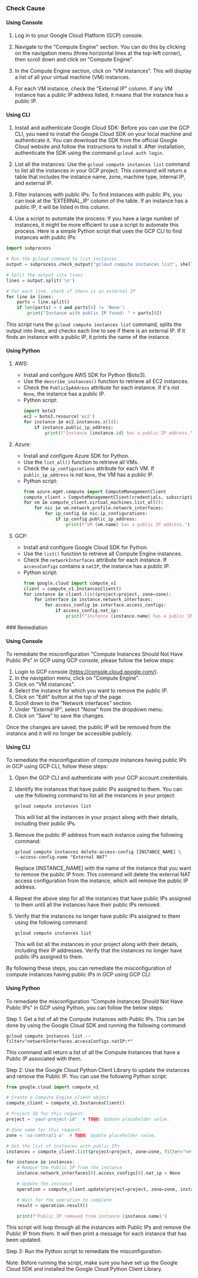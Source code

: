 

<Tabs><Tab title='Cause'>
### Check Cause

#### Using Console

1. Log in to your Google Cloud Platform (GCP) console.

2. Navigate to the "Compute Engine" section. You can do this by clicking on the navigation menu (three horizontal lines at the top-left corner), then scroll down and click on "Compute Engine".

3. In the Compute Engine section, click on "VM instances". This will display a list of all your virtual machine (VM) instances.

4. For each VM instance, check the "External IP" column. If any VM instance has a public IP address listed, it means that the instance has a public IP.

#### Using CLI

1. Install and authenticate Google Cloud SDK: Before you can use the GCP CLI, you need to install the Google Cloud SDK on your local machine and authenticate it. You can download the SDK from the official Google Cloud website and follow the instructions to install it. After installation, authenticate the SDK using the command `gcloud auth login`.

2. List all the instances: Use the `gcloud compute instances list` command to list all the instances in your GCP project. This command will return a table that includes the instance name, zone, machine type, internal IP, and external IP.

3. Filter instances with public IPs: To find instances with public IPs, you can look at the 'EXTERNAL_IP' column of the table. If an instance has a public IP, it will be listed in this column. 

4. Use a script to automate the process: If you have a large number of instances, it might be more efficient to use a script to automate this process. Here is a simple Python script that uses the GCP CLI to find instances with public IPs:

```python
import subprocess

# Run the gcloud command to list instances
output = subprocess.check_output("gcloud compute instances list", shell=True)

# Split the output into lines
lines = output.split('\n')

# For each line, check if there is an external IP
for line in lines:
    parts = line.split()
    if len(parts) > 4 and parts[4] != 'None':
        print("Instance with public IP found: " + parts[0])
```

This script runs the `gcloud compute instances list` command, splits the output into lines, and checks each line to see if there is an external IP. If it finds an instance with a public IP, it prints the name of the instance.

#### Using Python

1. AWS:
   - Install and configure AWS SDK for Python (Boto3).
   - Use the `describe_instances()` function to retrieve all EC2 instances.
   - Check the `PublicIpAddress` attribute for each instance. If it's not `None`, the instance has a public IP.
   - Python script:
     ```python
     import boto3
     ec2 = boto3.resource('ec2')
     for instance in ec2.instances.all():
         if instance.public_ip_address:
             print(f"Instance {instance.id} has a public IP address.")
     ```

2. Azure:
   - Install and configure Azure SDK for Python.
   - Use the `list_all()` function to retrieve all VMs.
   - Check the `ip_configurations` attribute for each VM. If `public_ip_address` is not `None`, the VM has a public IP.
   - Python script:
     ```python
     from azure.mgmt.compute import ComputeManagementClient
     compute_client = ComputeManagementClient(credentials, subscription_id)
     for vm in compute_client.virtual_machines.list_all():
         for nic in vm.network_profile.network_interfaces:
             for ip_config in nic.ip_configurations:
                 if ip_config.public_ip_address:
                     print(f"VM {vm.name} has a public IP address.")
     ```

3. GCP:
   - Install and configure Google Cloud SDK for Python.
   - Use the `list()` function to retrieve all Compute Engine instances.
   - Check the `networkInterfaces` attribute for each instance. If `accessConfigs` contains a `natIP`, the instance has a public IP.
   - Python script:
     ```python
     from google.cloud import compute_v1
     client = compute_v1.InstancesClient()
     for instance in client.list(project=project, zone=zone):
         for interface in instance.network_interfaces:
             for access_config in interface.access_configs:
                 if access_config.nat_ip:
                     print(f"Instance {instance.name} has a public IP address.")
     ```

</Tab>

<Tab title='Remediation'>
### Remediation

#### Using Console

To remediate the misconfiguration "Compute Instances Should Not Have Public IPs" in GCP using GCP console, please follow the below steps:

1. Login to GCP console (https://console.cloud.google.com/).
2. In the navigation menu, click on "Compute Engine".
3. Click on "VM instances".
4. Select the instance for which you want to remove the public IP.
5. Click on "Edit" button at the top of the page.
6. Scroll down to the "Network interfaces" section.
7. Under "External IP", select "None" from the dropdown menu.
8. Click on "Save" to save the changes.

Once the changes are saved, the public IP will be removed from the instance and it will no longer be accessible publicly.

#### Using CLI

To remediate the misconfiguration of compute instances having public IPs in GCP using GCP CLI, follow these steps:

1. Open the GCP CLI and authenticate with your GCP account credentials.

2. Identify the instances that have public IPs assigned to them. You can use the following command to list all the instances in your project:

   ```
   gcloud compute instances list
   ```

   This will list all the instances in your project along with their details, including their public IPs.

3. Remove the public IP address from each instance using the following command:

   ```
   gcloud compute instances delete-access-config [INSTANCE_NAME] \
   --access-config-name "External NAT"
   ```

   Replace [INSTANCE_NAME] with the name of the instance that you want to remove the public IP from. This command will delete the external NAT access configuration from the instance, which will remove the public IP address.

4. Repeat the above step for all the instances that have public IPs assigned to them until all the instances have their public IPs removed.

5. Verify that the instances no longer have public IPs assigned to them using the following command:

   ```
   gcloud compute instances list
   ```

   This will list all the instances in your project along with their details, including their IP addresses. Verify that the instances no longer have public IPs assigned to them.

By following these steps, you can remediate the misconfiguration of compute instances having public IPs in GCP using GCP CLI.

#### Using Python

To remediate the misconfiguration "Compute Instances Should Not Have Public IPs" in GCP using Python, you can follow the below steps:

Step 1: Get a list of all the Compute Instances with Public IPs. This can be done by using the Google Cloud SDK and running the following command:

```
gcloud compute instances list --filter="networkInterfaces.accessConfigs.natIP:*"
```

This command will return a list of all the Compute Instances that have a Public IP associated with them.

Step 2: Use the Google Cloud Python Client Library to update the instances and remove the Public IP. You can use the following Python script:

```python
from google.cloud import compute_v1

# Create a Compute Engine client object
compute_client = compute_v1.InstancesClient()

# Project ID for this request.
project = 'your-project-id'  # TODO: Update placeholder value.

# Zone name for this request.
zone = 'us-central1-a'  # TODO: Update placeholder value.

# Get the list of instances with public IPs
instances = compute_client.list(project=project, zone=zone, filter="networkInterfaces.accessConfigs.natIP:*")

for instance in instances:
    # Remove the Public IP from the instance
    instance.network_interfaces[0].access_configs[0].nat_ip = None

    # Update the instance
    operation = compute_client.update(project=project, zone=zone, instance=instance.name, instance=instance)

    # Wait for the operation to complete
    result = operation.result()

    print(f"Public IP removed from instance {instance.name}")
```

This script will loop through all the instances with Public IPs and remove the Public IP from them. It will then print a message for each instance that has been updated.

Step 3: Run the Python script to remediate the misconfiguration. 

Note: Before running the script, make sure you have set up the Google Cloud SDK and installed the Google Cloud Python Client Library.


</Tab>
</Tabs>